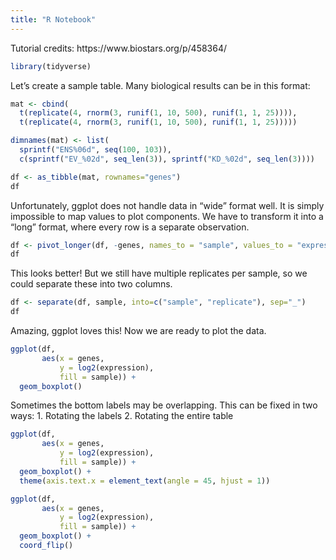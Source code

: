 ```yaml
---
title: "R Notebook"
---
```


Tutorial credits: https://www.biostars.org/p/458364/

```r
library(tidyverse)
```

Let's create a sample table. Many biological results can be in this format:
```r
mat <- cbind(
  t(replicate(4, rnorm(3, runif(1, 10, 500), runif(1, 1, 25)))),
  t(replicate(4, rnorm(3, runif(1, 10, 500), runif(1, 1, 25)))))

dimnames(mat) <- list(
  sprintf("ENS%06d", seq(100, 103)),
  c(sprintf("EV_%02d", seq_len(3)), sprintf("KD_%02d", seq_len(3))))

df <- as_tibble(mat, rownames="genes")
df
```

Unfortunately, ggplot does not handle data in "wide" format well. It is simply impossible to map values to plot components. We have to transform it into a "long" format, where every row is a separate observation. 

```r
df <- pivot_longer(df, -genes, names_to = "sample", values_to = "expression")
df
```

This looks better! But we still have multiple replicates per sample, so we could separate these into two columns. 

```r
df <- separate(df, sample, into=c("sample", "replicate"), sep="_")
df
```

Amazing, ggplot loves this! Now we are ready to plot the data.

```r
ggplot(df, 
       aes(x = genes, 
           y = log2(expression), 
           fill = sample)) +
  geom_boxplot()
```

Sometimes the bottom labels may be overlapping. This can be fixed in two ways: 
1. Rotating the labels 
2. Rotating the entire table

```r
ggplot(df, 
       aes(x = genes, 
           y = log2(expression), 
           fill = sample)) +
  geom_boxplot() +
  theme(axis.text.x = element_text(angle = 45, hjust = 1))

ggplot(df, 
       aes(x = genes, 
           y = log2(expression), 
           fill = sample)) +
  geom_boxplot() +
  coord_flip()
```
